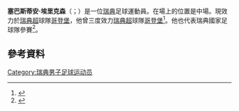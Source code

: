 {{Infobox football biography
| name = Sebastian Eriksson
| image = Sebastian Eriksson.jpg
| image_size = 200px
| caption = 
| fullname = Sebastian Anders<br>Fredrik Eriksson
| height = {{height|m=1.85}}
| birth_date = {{Birth date and age|1989|01|31|df=yes}}
| birth_place = [[瑞典|瑞典]][[梅勒呂德|梅勒呂德]]
| currentclub = [[哥登堡體育會|哥登堡]]
| clubnumber = 7
| position = 中場
| youthyears1 = {{0|0000}}–2005
| youthclubs1 = Åsebro IF
| youthyears2 = 2006
| youthclubs2 = [[哥登堡體育會|哥登堡]]
| years1 = 2007–2012
| clubs1 = [[哥登堡體育會|哥登堡]]
| caps1 = 81
| goals1 = 5
| years2 = 2011–2012
| clubs2 = → [[卡利亚里足球俱乐部|卡利亞里]] (loan)
| caps2 = 1
| goals2 = 0
| years3 = 2012–2015
| clubs3 = [[卡利亚里足球俱乐部|卡利亞里]]
| caps3 = 28
| goals3 = 0
| years4 = 2015
| clubs4 = → [[哥登堡體育會|哥登堡]] (loan)
| caps4 = 11
| goals4 = 2
| years5 = 2015–2018
| clubs5 = [[哥登堡體育會|哥登堡]]
| caps5 = 82
| goals5 = 2
| years6 = 2018–2019
| clubs6 = [[帕纳托利克斯足球俱乐部|彭尼杜列高斯]]
| caps6 = 6
| goals6 = 1
| years7 = 2019
| clubs7 = [[哥登堡體育會|哥登堡]]
| caps7 = 16
| goals7 = 2
| years8 = 2020
| clubs8 = [[热那亚板球与足球俱乐部|熱拿亞]]
| caps8 = 0
| goals8 = 0
| years9 = 2020–
| clubs9 = [[哥登堡體育會|哥登堡]]
| caps9 = 0
| goals9 = 0
| nationalyears1 = 2006–2008
| nationalteam1 = 瑞典U19
| nationalcaps1 = 12
| nationalgoals1 = 2
| nationalyears2 = 2008–2010
| nationalteam2 = [[瑞典21歲以下國家足球隊|瑞典U21]]
| nationalcaps2 = 16
| nationalgoals2 = 0
| nationalyears3 = 2010–2016
| nationalteam3 = [[瑞典國家足球隊|瑞典]]
| nationalcaps3 = 7
| nationalgoals3 = 0
| pcupdate = 24 August 2020
| ntupdate = 10 January 2016
}}

'''塞巴斯蒂安·埃里克森'''（{{lang-sv|Sebastian Eriksson}}；{{bd|1989年|1月31日}}）是一位[[瑞典|瑞典]]足球運動員。在場上的位置是中場。現效力於[[瑞典足球超級聯賽|瑞典超]]球隊[[哥登堡體育會|哥登堡]]，他曾三度效力[[瑞典足球超級聯賽|瑞典超]]球隊[[哥登堡體育會|哥登堡]]<ref>{{Cite news|url=http://www.eliteprospects.com/football/player.php?player=532|title=Sebastian Eriksson|publisher=Elite Prospects|accessdate=1 January 2015|deadurl=yes|archiveurl=https://web.archive.org/web/20141027035001/http://www.eliteprospects.com/football/player.php?player=532|archivedate=2014年10月27日}}</ref>。他也代表瑞典國家足球隊參賽<ref>{{Cite news|url=http://www.national-football-teams.com/player/35625/Sebastian_Eriksson.html|title=Sebastian Eriksson|publisher=National Football Teams|accessdate=31 December 2014|archive-date=2020-03-14|archive-url=https://web.archive.org/web/20200314205154/https://www.national-football-teams.com/player/35625/Sebastian_Eriksson.html}}</ref>。

==參考資料==
{{Reflist}}

{{DEFAULTSORT: Eriksson, Sebastian}}
[[Category:瑞典男子足球运动员|Category:瑞典男子足球运动员]]